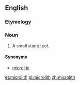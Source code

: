 ==English==
===Etymology===
{{confix|micro|lith|lang=en}}

===Noun===
{{wikipedia}}
{{en-noun}}
# {{context|archaeology|lang=en}} A small stone tool.

====Synonyms====
* [[microlite]]

[[et:microlith]]
[[pl:microlith]]
[[zh:microlith]]